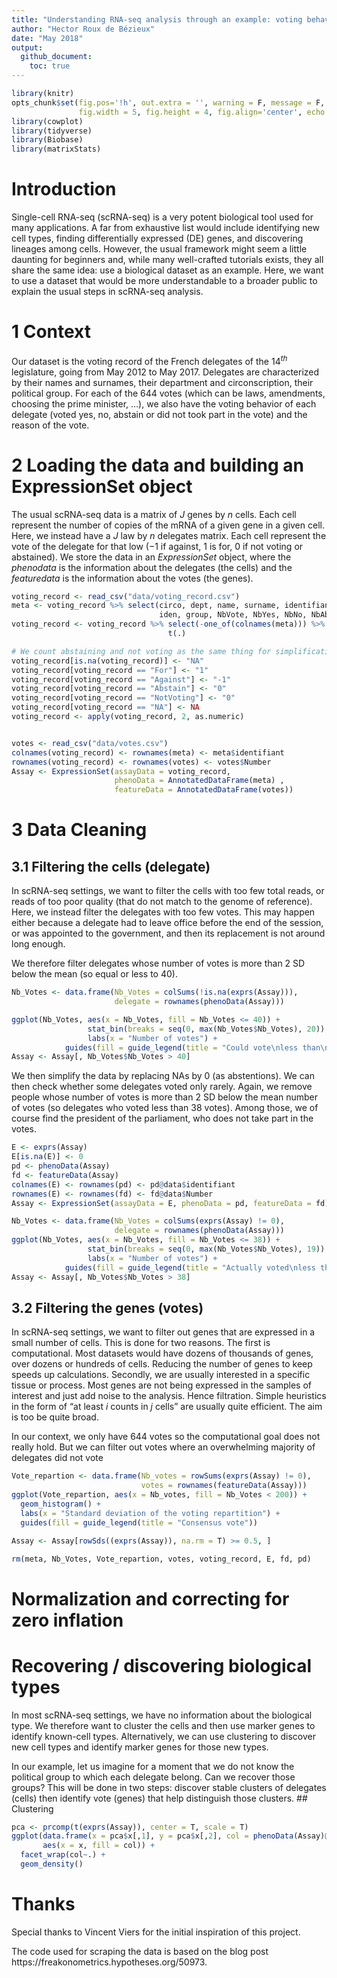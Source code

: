 ```yaml
---
title: "Understanding RNA-seq analysis through an example: voting behavior at the French parliament"
author: "Hector Roux de Bézieux"
date: "May 2018"
output: 
  github_document: 
    toc: true
---
```


```r
library(knitr) 
opts_chunk$set(fig.pos='!h', out.extra = '', warning = F, message = F,
               fig.width = 5, fig.height = 4, fig.align='center', echo = T)
library(cowplot)
library(tidyverse)
library(Biobase)
library(matrixStats)
```

# Introduction

Single-cell RNA-seq (scRNA-seq) is a very potent biological tool used for many applications. A far from exhaustive list would include identifying new cell types, finding differentially expressed (DE) genes, and discovering lineages among cells. However, the usual framework might seem a little daunting for beginners and, while many well-crafted tutorials exists, they all share the same idea: use a biological dataset as an example. Here, we want to use a dataset that would be more understandable to a broader public to explain the usual steps in scRNA-seq analysis.

\tableofcontents

# 1 Context

Our dataset is the voting record of the French delegates of the $14^{th}$ legislature, going from May 2012 to May 2017. Delegates are characterized by their names and surnames, their department and circonscription, their political group. For each of the 644 votes (which can be laws, amendments, choosing the prime minister, ...), we also have the voting behavior of each delegate (voted yes, no, abstain or did not took part in the vote) and the reason of the vote.

# 2 Loading the data and building an ExpressionSet object

The usual scRNA-seq data is a matrix of $J$ genes by $n$ cells. Each cell represent the number of copies of the mRNA of a given gene in a given cell. Here, we instead have a $J$ law by $n$ delegates matrix. Each cell represent the vote of the delegate for that low ($-1$ if against, $1$ is for, $0$ if not voting or abstained). We store the data in an *ExpressionSet* object, where the *phenodata* is the information about the delegates (the cells) and the *featuredata* is the information about the votes (the genes).

```r
voting_record <- read_csv("data/voting_record.csv")
meta <- voting_record %>% select(circo, dept, name, surname, identifiant,
                                 iden, group, NbVote, NbYes, NbNo, NbAbst)
voting_record <- voting_record %>% select(-one_of(colnames(meta))) %>%
                                   t(.)

# We count abstaining and not voting as the same thing for simplification
voting_record[is.na(voting_record)] <- "NA"
voting_record[voting_record == "For"] <- "1"
voting_record[voting_record == "Against"] <- "-1"
voting_record[voting_record == "Abstain"] <- "0"
voting_record[voting_record == "NotVoting"] <- "0"
voting_record[voting_record == "NA"] <- NA
voting_record <- apply(voting_record, 2, as.numeric)


votes <- read_csv("data/votes.csv")
colnames(voting_record) <- rownames(meta) <- meta$identifiant
rownames(voting_record) <- rownames(votes) <- votes$Number
Assay <- ExpressionSet(assayData = voting_record, 
                       phenoData = AnnotatedDataFrame(meta) ,
                       featureData = AnnotatedDataFrame(votes))
```

# 3 Data Cleaning
## 3.1 Filtering the cells (delegate)

In scRNA-seq settings, we want to filter the cells with too few total reads, or reads of too poor quality (that do not match to the genome of reference). Here, we instead filter the delegates with too few votes. This may happen either because a delegate had to leave office before the end of the session, or was appointed to the government, and then its replacement is not around long enough.

We therefore filter delegates whose number of votes is more than 2 SD below the mean (so equal or less to 40).

```r
Nb_Votes <- data.frame(Nb_Votes = colSums(!is.na(exprs(Assay))),
                       delegate = rownames(phenoData(Assay)))

ggplot(Nb_Votes, aes(x = Nb_Votes, fill = Nb_Votes <= 40)) +
                 stat_bin(breaks = seq(0, max(Nb_Votes$Nb_Votes), 20)) +
                 labs(x = "Number of votes") +
            guides(fill = guide_legend(title = "Could vote\nless than\n40 times"))
Assay <- Assay[, Nb_Votes$Nb_Votes > 40]
```

We then simplify the data by replacing NAs by 0 (as abstentions). We can then check whether some delegates voted only rarely. Again, we remove people whose number of votes is more than 2 SD below the mean number of votes (so delegates who voted less than 38 votes). Among those, we of course find the president of the parliament, who does not take part in the votes. 

```r
E <- exprs(Assay)
E[is.na(E)] <- 0
pd <- phenoData(Assay)
fd <- featureData(Assay)
colnames(E) <- rownames(pd) <- pd@data$identifiant
rownames(E) <- rownames(fd) <- fd@data$Number
Assay <- ExpressionSet(assayData = E, phenoData = pd, featureData = fd)

Nb_Votes <- data.frame(Nb_Votes = colSums(exprs(Assay) != 0),
                       delegate = rownames(phenoData(Assay)))
ggplot(Nb_Votes, aes(x = Nb_Votes, fill = Nb_Votes <= 38)) +
                 stat_bin(breaks = seq(0, max(Nb_Votes$Nb_Votes), 19)) +
                 labs(x = "Number of votes") +
            guides(fill = guide_legend(title = "Actually voted\nless than\n38 times"))
Assay <- Assay[, Nb_Votes$Nb_Votes > 38]
```

## 3.2 Filtering the genes (votes)

In scRNA-seq settings, we want to filter out genes that are expressed in a small number of cells. This is done for two reasons. The first is computational. Most datasets would have dozens of thousands of genes, over dozens or hundreds of cells. Reducing the number of genes to keep speeds up calculations. Secondly, we are usually interested in a specific tissue or process. Most genes are not being expressed in the samples of interest and just add noise to the analysis. Hence filtration. Simple heuristics in the form of "at least $i$ counts in $j$ cells" are usually quite efficient. The aim is too be quite broad. 

In our context, we only have 644 votes so the computational goal does not really hold. But we can filter out votes where an overwhelming majority of delegates did not vote

```r
Vote_repartion <- data.frame(Nb_votes = rowSums(exprs(Assay) != 0),
                             votes = rownames(featureData(Assay)))
ggplot(Vote_repartion, aes(x = Nb_votes, fill = Nb_Votes < 200)) +
  geom_histogram() +
  labs(x = "Standard deviation of the voting repartition") +
  guides(fill = guide_legend(title = "Consensus vote"))

Assay <- Assay[rowSds((exprs(Assay)), na.rm = T) >= 0.5, ]
```
```r
rm(meta, Nb_Votes, Vote_repartion, votes, voting_record, E, fd, pd)
```

# Normalization and correcting for zero inflation

# Recovering / discovering biological types

In most scRNA-seq settings, we have no information about the biological type. We therefore want to cluster the cells and then use marker genes to identify known-cell types. Alternatively, we can use clustering to discover new cell types and identify marker genes for those new types.

In our example, let us imagine for a moment that we do not know the political group to which each delegate belong. Can we recover those groups? This will be done in two steps: discover stable clusters of delegates (cells) then identify vote (genes) that help distinguish those clusters.
## Clustering
```r
pca <- prcomp(t(exprs(Assay)), center = T, scale = T)
ggplot(data.frame(x = pca$x[,1], y = pca$x[,2], col = phenoData(Assay)@data$group),
       aes(x = x, fill = col)) +
  facet_wrap(col~.) + 
  geom_density()
```

# Thanks

Special thanks to Vincent Viers for the initial inspiration of this project. 

The code used for scraping the data is based on the blog post  https://freakonometrics.hypotheses.org/50973.